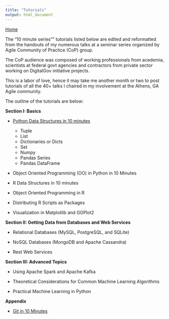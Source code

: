 ```yaml
---
title: "Tutorials"
output: html_document
---
```

[Home](jaympatel.com)

The "10 minute series"" tutorials listed below are edited and reformatted from the handouts of my numerous talks at a seminar series organized by Agile Community of Practice (CoP) group.
  
The CoP audience was composed of working professionals from acedemia, scientists at federal govt agencies and contractors from private sector working on DigitalGov initiative projects.
  
This is a labor of love, hence it may take me another month or two to post tutorials of all the 40+ talks I chaired in my involvement at the Athens, GA Agile community.

The outline of the tutorials are below:

**Section I: Basics**

- [Python Data Structures in 10 minutes](http://jaympatel.com/pages/Python_Data_Structures_in_10_Minutes.html) 
    - Tuple
    - List
    - Dictionaries or Dicts
    - Set 
    - Numpy
    - Pandas Series
    - Pandas DataFrame  
  
- Object Oriented Programming (OO) in Python in 10 Minutes

- R Data Structures in 10 minutes

- Object Oriented Programming in R

- Distributing R Scripts as Packages

- Visualization in Matplotlib and GGPlot2

**Section II: Getting Data from Databases and Web Services**

- Relational Databases (MySQL, PostgreSQL, and SQLite)

- NoSQL Databases (MongoDB and Apache Cassandra)

- Rest Web Services

**Section III: Advanced Topics**

- Using Apache Spark and Apache Kafka

- Theoretical Considerations for Common Machine Learning Algorithms

- Practical Machine Learning in Python

**Appendix**

- [Git in 10 Minutes](http://jaympatel.com/pages/Git_in_10_minutes.html)
